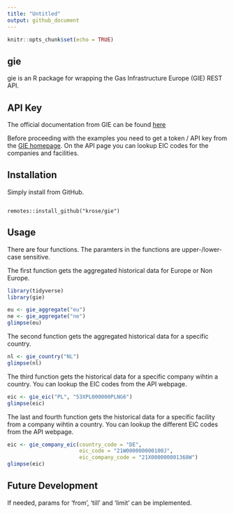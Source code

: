 ```yaml
---
title: "Untitled"
output: github_document
---
```


```r
knitr::opts_chunk$set(echo = TRUE)
```

## gie

gie is an R package for wrapping the Gas Infrastructure Europe (GIE) REST API.

## API Key

The official documentation from GIE can be found [here](https://agsi.gie.eu/GIE_API_documentation_v003.pdf)

Before proceeding with the examples you need to get a token / API key from the [GIE homepage](https://agsi.gie.eu/#/api). On the API page you can lookup EIC codes for the companies and facilities.

## Installation

Simply install from GitHub.

```

remotes::install_github("krose/gie")

```

## Usage

There are four functions. The paramters in the functions are upper-/lower-case sensitive.

The first function gets the aggregated historical data for Europe or Non Europe.

```r

library(tidyverse)
library(gie)

eu <- gie_aggregate("eu")
ne <- gie_aggregate("ne")
glimpse(eu)

```

The second function gets the aggregated historical data for a specific country.

```r

nl <- gie_country("NL")
glimpse(nl)

```

The third function gets the historical data for a specific company wihtin a country. You can lookup the EIC codes from the API webpage.

```r

eic <- gie_eic("PL", "53XPL000000PLNG6")
glimpse(eic)

```

The last and fourth function gets the historical data for a specific facility from a company wihtin a country. You can lookup the different EIC codes from the API webpage.

```r

eic <- gie_company_eic(country_code = "DE",
                       eic_code = "21W000000000100J",
                       eic_company_code = "21X000000001368W")
glimpse(eic)

```


## Future Development

If needed, params for 'from', 'till' and 'limit' can be implemented.

